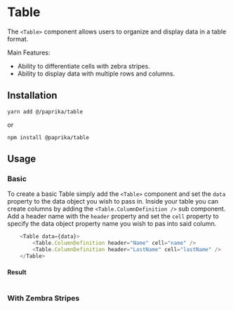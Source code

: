 
# Table

The `<Table>` component allows users to organize and display data in a table format.

Main Features:

- Ability to differentiate cells with zebra stripes.
- Ability to display data with multiple rows and columns.

## Installation

```
yarn add @/paprika/table
```
or
```
npm install @paprika/table
```

## Usage

### Basic

To create a basic Table simply add the `<Table>` component and set the `data` property to the data object you wish to pass in. Inside your table you can create columns by adding the `<Table.ColumnDefinition />` sub component. Add a header name with the `header` property and set the `cell` property to specify the data object property name you wish to pas into said column.

```js
    <Table data={data}>
        <Table.ColumnDefinition header="Name" cell="name" />
        <Table.ColumnDefinition header="LastName" cell="lastName" />
    </Table>
```

#### Result

<Table data={[
  { name: "Charles ", lastName: "Babbage" },
  { name: "Claude ", lastName: "Shannon" },
  { name: "Alan ", lastName: "Turing" },
  { name: "John  von", lastName: " Neumann" },
  { name: "William", lastName: "Shockley" },
  { name: "Douglas", lastName: "Engelbart" },
  { name: "Robert", lastName: "Noyce" },
  { name: "Steve", lastName: "Wozniak" },
  { name: "Grace Murray", lastName: "Hopper" },
  { name: "Vint", lastName: "Cerf" },
]}>
      <Table.ColumnDefinition header="Name" cell="name" />
      <Table.ColumnDefinition header="LastName" cell="lastName" />
    </Table>

### With Zembra Stripes

